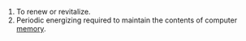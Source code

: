 #To renew or revitalize.
#Periodic energizing required to maintain the contents of computer [[memory]].